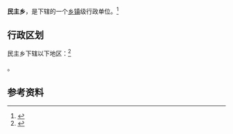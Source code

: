 {{中国乡级行政区|35/08/24/203/000}}

'''民主乡'''，是{{PRC admin/fullname|35/08/24/203/000|3}}下辖的一个[[乡镇|乡镇]]级行政单位。<ref>{{PRC admin/ref sgc|{{PRC admin/parent|35/08/24/203/000}}}}</ref>

== 行政区划 ==

民主乡下辖以下地区：<ref>{{PRC admin/ref sgc|35/08/24/203/000}}</ref>

{{PRC admin/children|35/08/24/203/000}}。

== 参考资料 ==

{{reflist}}

{{行政区划小作品}}
{{PRC admin/navcat|35/08/24/203/000}}